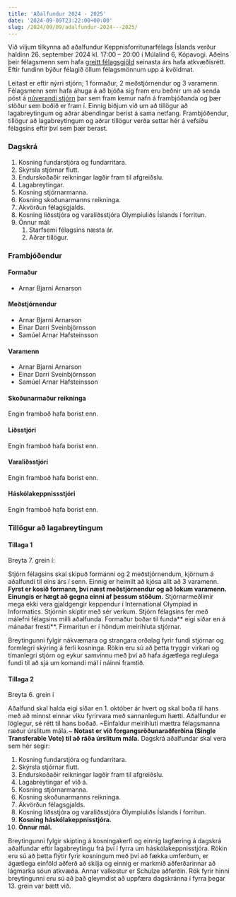 ```yaml
---
title: 'Aðalfundur 2024 - 2025'
date: '2024-09-09T23:22:00+00:00'
slug: /2024/09/09/adalfundur-2024---2025/
---
```


Við viljum tilkynna að aðalfundur Keppnisforritunarfélags Íslands verður haldinn 26. september 2024 kl. 17:00 – 20:00 í Múlalind 6, Kópavogi.
Aðeins þeir félagsmenn sem hafa [greitt félagsgjöld](/felagsadild/) seinasta árs hafa atkvæðisrétt.
Eftir fundinn býður félagið öllum félagsmönnum upp á kvöldmat.

Leitast er eftir nýrri stjórn; 1 formaður, 2 meðstjórnendur og 3 varamenn.
Félagsmenn sem hafa áhuga á að bjóða sig fram eru beðnir um að senda póst á
[núverandi stjórn](mailto:keppnisforritun@gmail.com) þar sem fram kemur nafn á
frambjóðanda og þær stöður sem boðið er fram í.
Einnig biðjum við um að tillögur að lagabreytingum og aðrar ábendingar berist á sama netfang.
Frambjóðendur, tillögur að lagabreytingum og aðrar tillögur verða settar hér á vefsíðu félagsins eftir því sem þær berast.

### Dagskrá

1. Kosning fundarstjóra og fundarritara.
2. Skýrsla stjórnar flutt.
3. Endurskoðaðir reikningar lagðir fram til afgreiðslu.
4. Lagabreytingar.
5. Kosning stjórnarmanna.
6. Kosning skoðunarmanns reikninga.
7. Ákvörðun félagsgjalds.
8. Kosning liðsstjóra og varaliðsstjóra Ólympíuliðs Íslands í forritun.
9. Önnur mál:
    1. Starfsemi félagsins næsta ár.
    2. Aðrar tillögur.

### Frambjóðendur

#### Formaður

- Arnar Bjarni Arnarson

#### Meðstjórnendur

- Arnar Bjarni Arnarson
- Einar Darri Sveinbjörnsson
- Samúel Arnar Hafsteinsson

#### Varamenn

- Arnar Bjarni Arnarson
- Einar Darri Sveinbjörnsson
- Samúel Arnar Hafsteinsson

#### Skoðunarmaður reikninga

Engin framboð hafa borist enn.

#### Liðsstjóri

Engin framboð hafa borist enn.

#### Varaliðsstjóri

Engin framboð hafa borist enn.

#### Háskólakeppnissstjóri

Engin framboð hafa borist enn.

### Tillögur að lagabreytingum

#### Tillaga 1

Breyta 7. grein í:

Stjórn félagsins skal skipuð formanni og 2 meðstjórnendum, kjörnum á aðalfundi til eins árs í senn.
Einnig er heimilt að kjósa allt að 3 varamenn.
**Fyrst er kosið formann, því næst meðstjórnendur og að lokum varamenn.**
**Einungis er hægt að gegna einni af þessum stöðum.**
Stjórnarmeðlimir mega ekki vera gjaldgengir keppendur í International Olympiad in Informatics.
Stjórnin skiptir með sér verkum.
Stjórn félagsins fer með málefni félagsins milli aðalfunda.
Formaður boðar til funda** eigi síðar en á mánaðar fresti**.
Firmaritun er í höndum meirihluta stjórnar.

Breytingunni fylgir nákvæmara og strangara orðalag fyrir fundi stjórnar og formlegri skýring á ferli kosninga.
Rökin eru sú að þetta tryggir virkari og tímanlegri stjórn og eykur samvinnu með því að hafa ágætlega reglulega fundi til að sjá um komandi mál í náinni framtíð.

#### Tillaga 2

Breyta 6. grein í

Aðalfund skal halda eigi síðar en 1. október ár hvert og skal boða til hans með að minnst einnar viku fyrirvara með sannanlegum hætti.
Aðalfundur er löglegur, sé rétt til hans boðað.
~Einfaldur meirihluti mættra félagsmanna ræður úrslitum mála.~
**Notast er við forgangsröðunaraðferðina (Single Transferable Vote) til að ráða úrslitum mála.**
Dagskrá aðalfundar skal vera sem hér segir:

1. Kosning fundarstjóra og fundarritara.
2. Skýrsla stjórnar flutt.
3. Endurskoðaðir reikningar lagðir fram til afgreiðslu.
4. Lagabreytingar ef við á.
5. Kosning stjórnarmanna.
6. Kosning skoðunarmanns reikninga.
7. Ákvörðun félagsgjalds.
8. Kosning liðsstjóra og varaliðsstjóra Ólympíuliðs Íslands í forritun.
9. **Kosning háskólakeppnisstjóra.**
10. **Önnur mál.**

Breytingunni fylgir skipting á kosningakerfi og einnig lagfæring á dagskrá aðalfundar eftir lagabreytingu frá því í fyrra um háskólakeppnisstjóra.
Rökin eru sú að þetta flýtir fyrir kosningum með því að fækka umferðum, er ágætlega einföld aðferð að skilja og einnig er markmið aðferðarinnar að lágmarka sóun atkvæða. Annar valkostur er Schulze aðferðin.
Rök fyrir hinni breytingunni eru sú að það gleymdist að uppfæra dagskránna í fyrra þegar 13. grein var bætt við.

